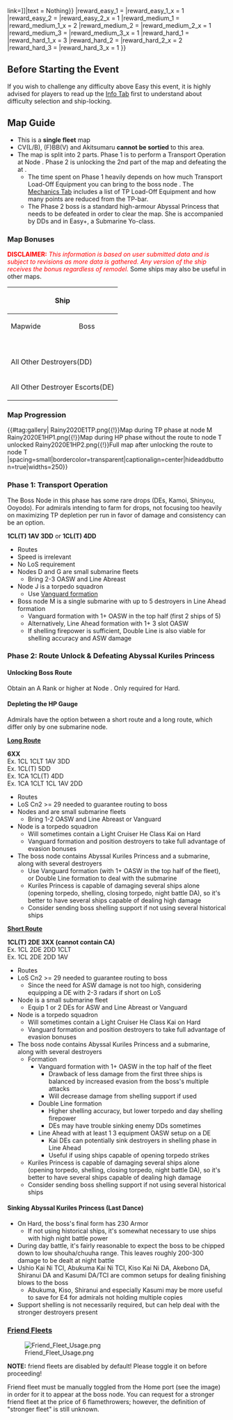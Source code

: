 {{Event/MapPageHeader
|form = 
|spreadsheet = 
|thread = 
}}
{{Event/MapInfo
|en = Requiem for the Fleet Convoy Ki-504
|jp = 鎮魂、キ504船団
|romaji = Chinkon、Ki-504 sendan
|tag = E1
|mechanics = <!--
|transport = true
-->
|hp_easy = 400 TP + ?
|hp_medium = 600 TP + ?
|hp_hard = 750 TP + 3000
<!--
|show_kills = true
|kills_all = 
|kills_easy = ?
|kills_medium = ?
|kills_hard = ?
-->
|reward_all = {{ShipBattleCardKai|Usugumo}}
|reward_casual_1 = {{ItemStack|item = [[File:Catbomb.png{{!}}50px{{!}}link=]]|text = Nothing}}
|reward_easy_1 = {{EquipmentCardKai|Food Supply Ship Mamiya|icon=true|size=50px|link=Mamiya}}
|reward_easy_1_x = 1
|reward_easy_2 = {{EquipmentCardKai|Emergency Repair Goddess|size=50px}}
|reward_easy_2_x = 1
|reward_medium_1 = {{EquipmentCardKai|Food Supply Ship Mamiya|icon=true|size=50px|link=Mamiya}}
|reward_medium_1_x = 2
|reward_medium_2 = {{EquipmentCardKai|Emergency Repair Goddess|size=50px}}
|reward_medium_2_x = 1
|reward_medium_3 = {{EquipmentCardKai|Type 3 Depth Charge Projector (Concentrated Deployment)|size=50px}}
|reward_medium_3_x = 1
|reward_hard_1 = {{EquipmentCardKai|Food Supply Ship Mamiya|icon=true|size=50px|link=Mamiya}}
|reward_hard_1_x = 3
|reward_hard_2 = {{EquipmentCardKai|Emergency Repair Goddess|size=50px}}
|reward_hard_2_x = 2
|reward_hard_3 = {{EquipmentCardKai|Prototype 15cm 9-tube ASW Rocket Launcher|size=50px}}
|reward_hard_3_x = 1
}}
{{MapBranchingTable
|title = E-1 Branching Rules
|expand = true
|id = 48-1
|order = C,G,H,F,N,R

|C/empty -> D, E/empty = * Active branching

|G -> H = * Do not meet the requirements to go to J.
|G -> J = 
* Meet '''ALL''' of the following requirements:
** Amount of ships ≤ 5 (Hard)
** Amount of CL ≤ 1
** Amount of DD ≥ 3 '''OR''' DD+DE ≥ 4
** No CA(V)

|H -> I = * Do not meet the requirements to go to K.
|H -> K/empty = 
* Meet '''ALL''' of the following requirements:
** No CL
** No CA(V)
** Amount of DD ≥ 4
** Fleet contains DE
* Alternatively, use a Fast+ Fleet

|F -> N = 
* Meet '''ALL''' of the following requirements:
** No CA(V) (Medium+)
** Amount of CA(V) ≤ 2
** Amount of CL ≤ 1 (Hard)
** Amount of DD+DE ≥ 3
** If amount of ships = 6, amount of DE ≥ 2 (Hard)
|F -> O/empty = * Do not meet the requirements to go to N.

|N -> P/empty = * Fail the LoS check: '''< 43 Cn=3'''
|N -> T = * Pass the LoS check: '''> 51 Cn=3'''
* Random if between '''43-51 Cn3'''

|R -> S/empty = * Fail the LoS check: '''< 39 Cn=3'''
|R -> Q = * Pass the LoS check: '''> 51 Cn=3'''
* Random if between '''39-46 Cn3'''
}}

==Before Starting the Event==
If you wish to challenge any difficulty above Easy this event, it is highly advised for players to read up the [[Rainy-Summer 2020 Event/Info|Info Tab]] first to understand about difficulty selection and ship-locking.

==Map Guide==
*This is a '''single fleet''' map
*CV(L/B), (F)BB(V) and Akitsumaru '''cannot be sortied''' to this area.
*The map is split into 2 parts. Phase 1 is to perform a Transport Operation at Node {{Event/Route|M|Red}}. Phase 2 is unlocking the 2nd part of the map and defeating the {{ShipLink|Abyssal Kuriles Princess|text=Abyssal Kuriles Princess}} at {{Event/Route|T|Red}}.
**The time spent on Phase 1 heavily depends on how much Transport Load-Off Equipment you can bring to the boss node {{Event/Route|M|Red}}. The [[Events/Mechanics|Mechanics Tab]] includes a list of TP Load-Off Equipment and how many points are reduced from the TP-bar.
**The Phase 2 boss is a standard high-armour Abyssal Princess that needs to be defeated in order to clear the map. She is accompanied by DDs and in Easy+, a Submarine Yo-class.

===Map Bonuses===
<font color="red">'''DISCLAIMER:''' ''This information is based on user submitted data and is subject to revisions as more data is gathered. Any version of the ship receives the bonus regardless of remodel.''</font> Some ships may also be useful in other maps.
{|class="wikitable" style="text-align: center; vertical-align: middle;"
|-
!colspan="3" rowspan="2"|Ship
!colspan="2"|Damage Bonus
|-
!Mapwide
!Boss
|-
!{{ShipBattleCardKai|Nachi/Kai Ni}}
!{{ShipBattleCardKai|Ashigara/Kai Ni}}
!{{ShipBattleCardKai|Kiso/Kai Ni}}
| rowspan="2"| 1.15x
| rowspan="2"| 1.265x
|-
!{{ShipBattleCardKai|Tama/Kai Ni}}
!{{ShipBattleCardKai|Abukuma/Kai Ni}}
!
|-
!{{ShipBattleCardKai|Kasumi/Kai Ni}}
!{{ShipBattleCardKai|Shiranui/Kai Ni}}
!
| 1.265x
| {{Tooltip|1.391x|1.3915x}}
|-
!{{ShipBattleCardKai|Akebono/Kai}}
!{{ShipBattleCardKai|Ushio/Kai Ni}}
!{{ShipBattleCardKai|Usugumo/Kai}}
| 1.375x
| {{Tooltip|1.581x|1.58125x}}
|-
!colspan="3"| All Other Destroyers(DD)
|colspan="2"| 1.1x
|-
!colspan="3"| All Other Destroyer Escorts(DE)
|colspan="2"| 1.35x
|}

===Map Progression===
{{#tag:gallery|
Rainy2020E1TP.png{{!}}Map during TP phase at node M
Rainy2020E1HP1.png{{!}}Map during HP phase without the route to node T unlocked
Rainy2020E1HP2.png{{!}}Full map after unlocking the route to node T
|spacing=small|bordercolor=transparent|captionalign=center|hideaddbutton=true|widths=250}}
{{clear}}

===Phase 1: Transport Operation===
The Boss Node {{Event/Route|M|Red}} in this phase has some rare drops (DEs, Kamoi, Shinyou, Ooyodo). For admirals intending to farm for drops, not focusing too heavily on maximizing TP depletion per run in favor of damage and consistency can be an option.

'''1CL(T) 1AV 3DD''' or '''1CL(T) 4DD'''
*Routes {{Event/Route|A|blue|B|blue|C|blue|D|red|G|red|J|red|K|blue|L|green|M|red}}
*Speed is irrelevant
*No LoS requirement
*Nodes D and G are small submarine fleets
**Bring 2-3 OASW and Line Abreast
*Node J is a torpedo squadron
**Use [[Combat/Main/Vanguard_Formation| Vanguard formation]]
*Boss node M is a single submarine with up to 5 destroyers in Line Ahead formation
**Vanguard formation with 1+ OASW in the top half (first 2 ships of 5)
**Alternatively, Line Ahead formation with 1+ 3 slot OASW
**If shelling firepower is sufficient, Double Line is also viable for shelling accuracy and ASW damage

===Phase 2: Route Unlock & Defeating Abyssal Kuriles Princess===

====Unlocking Boss Route====
Obtain an A Rank or higher at Node {{Event/Route|F|Red}}. Only required for Hard.

====Depleting the HP Gauge====
Admirals have the option between a short route and a long route, which differ only by one submarine node.

<u>'''Long Route'''</u>

'''6XX'''<br />
Ex. 1CL 1CLT 1AV 3DD<br />
Ex. 1CL(T) 5DD<br />
Ex. 1CA 1CL(T) 4DD<br />
Ex. 1CA 1CLT 1CL 1AV 2DD
*Routes {{Event/Route|A|blue|B|blue|C|blue|E|blue|F|red|O|blue|R|red|Q|red|T|red}}
*LoS Cn2 >= 29 needed to guarantee routing to boss
*Nodes {{Event/Route|F|Red}} and {{Event/Route|R|Red}} are small submarine fleets
**Bring 1-2 OASW and Line Abreast or Vanguard
*Node {{Event/Route|Q|Red}} is a torpedo squadron
**Will sometimes contain a Light Cruiser He Class Kai on Hard
**Vanguard formation and position destroyers to take full advantage of evasion bonuses
*The boss node contains Abyssal Kuriles Princess and a submarine, along with several destroyers
**Use Vanguard formation (with 1+ OASW in the top half of the fleet), or Double Line formation to deal with the submarine
**Kuriles Princess is capable of damaging several ships alone (opening torpedo, shelling, closing torpedo, night battle DA), so it's better to have several ships capable of dealing high damage
**Consider sending boss shelling support if not using several historical ships

<u>'''Short Route'''</u>

'''1CL(T) 2DE 3XX (cannot contain CA)'''<br />
Ex. 1CL 2DE 2DD 1CLT<br />
Ex. 1CL 2DE 2DD 1AV
*Routes {{Event/Route|A|blue|B|blue|C|blue|E|blue|F|red|N|red|T|red}}
*LoS Cn2 >= 29 needed to guarantee routing to boss
**Since the need for ASW damage is not too high, considering equipping a DE with 2-3 radars if short on LoS
*Node {{Event/Route|F|Red}} is a small submarine fleet
**Equip 1 or 2 DEs for ASW and Line Abreast or Vanguard
*Node {{Event/Route|N|Red}} is a torpedo squadron
**Will sometimes contain a Light Cruiser He Class Kai on Hard
**Vanguard formation and position destroyers to take full advantage of evasion bonuses
*The boss node contains Abyssal Kuriles Princess and a submarine, along with several destroyers
**Formation
***Vanguard formation with 1+ OASW in the top half of the fleet
****Drawback of less damage from the first three ships is balanced by increased evasion from the boss's multiple attacks
****Will decrease damage from shelling support if used
***Double Line formation
****Higher shelling accuracy, but lower torpedo and day shelling firepower
****DEs may have trouble sinking enemy DDs sometimes
***Line Ahead with at least 1 3 equipment OASW setup on a DE
****Kai DEs can potentially sink destroyers in shelling phase in Line Ahead
****Useful if using ships capable of opening torpedo strikes
**Kuriles Princess is capable of damaging several ships alone (opening torpedo, shelling, closing torpedo, night battle DA), so it's better to have several ships capable of dealing high damage
**Consider sending boss shelling support if not using several historical ships

====Sinking Abyssal Kuriles Princess (Last Dance)====
*On Hard, the boss's final form has 230 Armor
**If not using historical ships, it's somewhat necessary to use ships with high night battle power
*During day battle, it's fairly reasonable to expect the boss to be chipped down to low shouha/chuuha range. This leaves roughly 200-300 damage to be dealt at night battle
*Ushio Kai Ni TCI, Abukuma Kai Ni TCI, Kiso Kai Ni DA, Akebono DA, Shiranui DA and Kasumi DA/TCI are common setups for dealing finishing blows to the boss
**Abukuma, Kiso, Shiranui and especially Kasumi may be more useful to save for E4 for admirals not holding multiple copies
*Support shelling is not necessarily required, but can help deal with the stronger destroyers present

===[[Friend Fleet]]s===
[[File:Friend Fleet Usage.png|thumb]]

'''NOTE:''' friend fleets are disabled by default! Please toggle it on before proceeding!

Friend fleet must be manually toggled from the Home port (see the image) in order for it to appear at the boss node. You can request for a stronger friend fleet at the price of 6 flamethrowers; however, the definition of "stronger fleet" is still unknown.

{{Fleets|friend=Rainy-Summer 2020 Event|node=E-1 T}}

{{Event/MapPageFooter}}